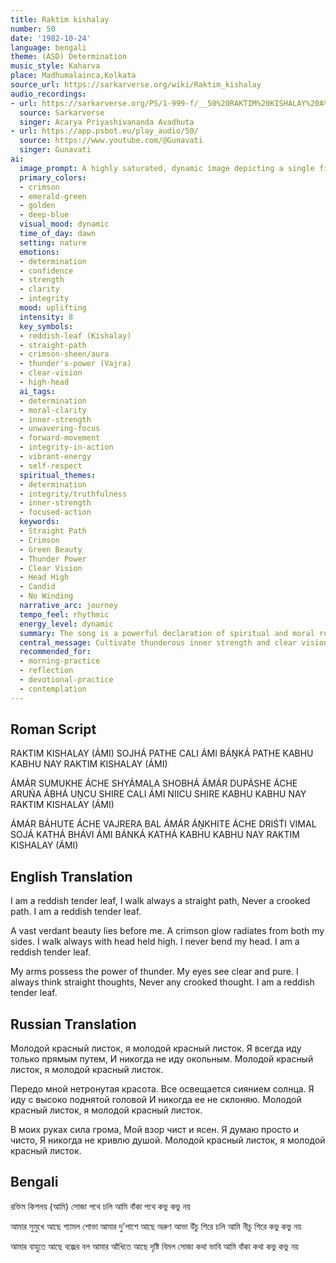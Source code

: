 ```yaml
---
title: Raktim kishalay
number: 50
date: '1982-10-24'
language: bengali
theme: (ASD) Determination
music_style: Kaharva
place: Madhumalainca,Kolkata
source_url: https://sarkarverse.org/wiki/Raktim_kishalay
audio_recordings:
- url: https://sarkarverse.org/PS/1-999-f/__50%20RAKTIM%20KISHALAY%20A%27MI%20RAKTIM%20KISHALAY.mp3
  source: Sarkarverse
  singer: Acarya Priyashivananda Avadhuta
- url: https://app.psbot.eu/play_audio/50/
  source: https://www.youtube.com/@Gunavati
  singer: Gunavati
ai:
  image_prompt: A highly saturated, dynamic image depicting a single figure (metaphorically represented by a tender, vibrant reddish-crimson leaf) standing firmly on a straight, luminous path that cuts through a dark forest floor. The path leads towards an intensely verdant, luminous green landscape in the distance (beauty green). The figure is flanked by powerful, radiating pillars of crimson and gold light (crimson sheen), symbolizing protective energy and inner resolve (thunder's power). The composition should convey focused forward motion and unwavering confidence, possibly utilizing high contrast and a slight lens flare effect to emphasize clarity of vision.
  primary_colors:
  - crimson
  - emerald-green
  - golden
  - deep-blue
  visual_mood: dynamic
  time_of_day: dawn
  setting: nature
  emotions:
  - determination
  - confidence
  - strength
  - clarity
  - integrity
  mood: uplifting
  intensity: 8
  key_symbols:
  - reddish-leaf (Kishalay)
  - straight-path
  - crimson-sheen/aura
  - thunder's-power (Vajra)
  - clear-vision
  - high-head
  ai_tags:
  - determination
  - moral-clarity
  - inner-strength
  - unwavering-focus
  - forward-movement
  - integrity-in-action
  - vibrant-energy
  - self-respect
  spiritual_themes:
  - determination
  - integrity/truthfulness
  - inner-strength
  - focused-action
  keywords:
  - Straight Path
  - Crimson
  - Green Beauty
  - Thunder Power
  - Clear Vision
  - Head High
  - Candid
  - No Winding
  narrative_arc: journey
  tempo_feel: rhythmic
  energy_level: dynamic
  summary: The song is a powerful declaration of spiritual and moral resolve, where the speaker, though symbolized by a tender leaf, possesses the formidable strength of thunder and crystal-clear vision. It emphasizes the importance of walking a straight path of truth and honesty, maintaining integrity in both thought and speech, and moving forward with unwavering confidence toward a radiant, beautiful destination.
  central_message: Cultivate thunderous inner strength and clear vision to proceed on the straight path of integrity, speaking and thinking only what is candid and true.
  recommended_for:
  - morning-practice
  - reflection
  - devotional-practice
  - contemplation
---
```


## Roman Script

RAKTIM KISHALAY (ÁMI)
SOJHÁ PATHE CALI ÁMI
BÁṊKÁ PATHE KABHU KABHU NAY
RAKTIM KISHALAY (ÁMI)

ÁMÁR SUMUKHE ÁCHE SHYÁMALA SHOBHÁ
ÁMÁR DUPÁSHE ÁCHE ARUŃA ÁBHÁ
UṊCU SHIRE CALI ÁMI
NIICU SHIRE KABHU KABHU NAY
RAKTIM KISHALAY (ÁMI)

ÁMÁR BÁHUTE ÁCHE VAJRERA BAL
ÁMÁR ÁṊKHITE ÁCHE DRIŚT́I VIMAL
SOJÁ KATHÁ BHÁVI ÁMI
BÁNKÁ KATHÁ KABHU KABHU NAY
RAKTIM KISHALAY (ÁMI)

## English Translation

I am a reddish tender leaf,
I walk always a straight path,
Never a crooked path.
I am a reddish tender leaf.

A vast verdant beauty lies before me.
A crimson glow radiates from both my sides.
I walk always with head held high.
I never bend my head.
I am a reddish tender leaf.

My arms possess the power of thunder.
My eyes see clear and pure.
I always think straight thoughts,
Never any crooked thought.
I am a reddish tender leaf.

## Russian Translation

Молодой красный листок, я молодой красный листок.
Я всегда иду только прямым путем,
И никогда не иду окольным.
Молодой красный листок, я молодой красный листок.

Передо мной нетронутая красота.
Все освещается сиянием солнца.
Я иду с высоко поднятой головой
И никогда ее не склоняю.
Молодой красный листок, я молодой красный листок.

В моих руках сила грома,
Мой взор чист и ясен.
Я думаю просто и чисто,
Я никогда не кривлю душой.
Молодой красный листок, я молодой красный листок.

## Bengali

রক্তিম কিশলয় (আমি)
সোজা পথে চলি আমি 
বাঁকা পথে কভু কভু নয়

আমার সুমুখে আছে শ্যামল শোভা
আমার দু'পাশে আছে অরুণ আভা
উঁচু শিরে চলি আমি 
নীচু শিরে কভু কভু নয়

আমার বাহুতে আছে বজ্রের বল
আমার আঁখিতে আছে দৃষ্টি বিমল
সোজা কথা ভাবি আমি 
বাঁকা কথা কভু কভু নয়
